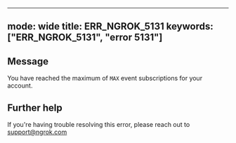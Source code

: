 
---
mode: wide
title: ERR_NGROK_5131
keywords: ["ERR_NGROK_5131", "error 5131"]
---

## Message
You have reached the maximum of `MAX` event subscriptions for your account.




## Further help
If you're having trouble resolving this error, please reach out to [support@ngrok.com](mailto:support@ngrok.com?subject=Help%20with%20ERR_NGROK_5131)

